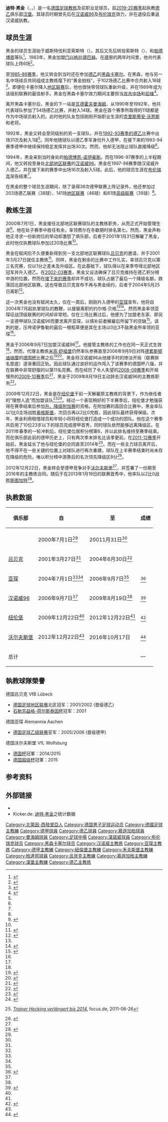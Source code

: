 {{noteTA
|G1=football|G2=uefa|G4=德甲
|T=zh-cn:迪特·黑金; zh-hk:迪特·赫京; zh-tw:迪特·赫金;
|1=zh-cn:黑金; zh-hk:赫京; zh-tw:赫金;
|2=zh-hans:沃恩斯;zh-hk:禾恩斯;zh-tw:沃恩斯;
|3=zh-hans:米夏埃尔·施容贝格;zh-hk:米高·舒祖堡;zh-tw:米夏埃爾·施容贝格;
}}
{{Infobox football biography
| name           = 迪特·黑金<br>{{lang|de|Dieter Hecking}}
| image = Dieter Hecking - Pressekonferenz zur Vorstellung von Luiz Gustavo 2013 (cropped).jpg
| image_size =
| caption        = 黑金随[[沃尔夫斯堡足球俱乐部|沃尔夫斯堡]]参加新闻发布会（2013年）
| height         = {{height|m=1.79}}
| birth_date     = {{Birth date and age|1964|9|12|df=y}}
| birth_place    = {{BRD}}[[卡斯特罗普-劳克塞尔|卡斯特罗普-劳克塞尔]]
| currentclub = 
| position       = [[中场|中场]]
| youthyears1    =
| youthclubs1    = 威斯特伐利亚索斯特
| youthyears2    =
| youthclubs2    = 索斯特
| youthyears3    =
| youthclubs3    = 利普施塔特
| youthyears4    =
| youthclubs4    = [[帕德博恩07足球俱乐部|帕德博恩]]
| years1         = 1983–1985
| clubs1         = [[门兴格拉德巴赫足球俱乐部|门兴格拉德巴赫]]
| caps1          = 6
| goals1         = 0
| years2         = 1985–1990
| clubs2         = [[黑森卡塞尔|黑森卡塞尔]]
| caps2          = 168
| goals2         = 63
| years3         = 1990–1992
| clubs3         = [[瓦德霍夫曼海姆|瓦德霍夫曼海姆]]
| caps3          = 54
| goals3         = 14
| years4         = 1992–1994
| clubs4         = {{link-de|莱比锡足球俱乐部|VfB Leipzig|莱比锡}}
| caps4          = 61
| goals4         = 1
| years5         = 1994–1996
| clubs5         = [[帕德博恩07足球俱乐部|帕德博恩-诺伊豪斯]]
| caps5          = 71
| goals5         = 24
| years6         = 1996–1999
| clubs6         = [[汉诺威96|汉诺威96]]
| caps6          = 74
| goals6         = 22
| years7         = 1999–2000
| clubs7         = [[布伦瑞克足球俱乐部|布伦瑞克]]
| caps7          = 18
| goals7         = 5
| totalcaps = 452
| totalgoals = 129
| nationalyears1 = 
| nationalteam1  = [[德国18岁以下国家足球队|西德U18]]
| nationalcaps1  = 12
| nationalgoals1 = 8
| manageryears1  = 2000–2001
| managerclubs1  = {{link-de|费尔足球俱乐部|SC Verl|费尔}}
| manageryears2  = 2001–2004
| managerclubs2  = [[吕贝克足球俱乐部|吕贝克]]
| manageryears3  = 2004–2006
| managerclubs3  = [[亚琛足球俱乐部|亚琛]]
| manageryears4  = 2006–2009
| managerclubs4  = [[汉诺威96|汉诺威96]]
| manageryears5  = 2009–2012
| managerclubs5  = [[纽伦堡足球俱乐部|纽伦堡]]
| manageryears6  = 2012–2016
| managerclubs6  = [[沃尔夫斯堡足球俱乐部|沃尔夫斯堡]]
| manageryears7  = 2016–2019
| managerclubs7  = [[门兴格拉德巴赫足球俱乐部|门兴格拉德巴赫]]
| manageryears8 = 2019–2020
| managerclubs8 = [[汉堡体育俱乐部|汉堡]]
}}
'''迪特·黑金'''（{{lang-de|'''Dieter Hecking'''}}，{{IPA-de|ˈdiːtɐ ˈhɛkɪŋ|pron}}，{{bd|1964年|9月12日|catIdx=Hecking, Dieter}}）是一名[[德国|德国]][[足球教练|足球教练]]及前职业足球员，自[[2019年至2020年德国足球甲级联赛|2019-20赛季]]起执教[[德乙|德乙]]俱乐部[[汉堡体育俱乐部|汉堡]]。其球员时期曾先后在[[汉诺威96|汉诺威96]]及[[布伦瑞克足球俱乐部|布伦瑞克]]效力，并在退役后重返汉诺威执教。

==球员生涯==
黑金的球员生涯始于威斯特伐利亚索斯特（{{lang|de|Westfalia Soest}}）。其后又先后转投索斯特（{{lang|de|Soester SV}}）、{{link-de|利普施塔特足球俱乐部|Borussia Lippstadt|利普施塔特}}和[[帕德博恩07足球俱乐部|帕德博恩]]等队<ref>{{de}}{{cite web|url=http://autogramm.volkswagen.de/01-02_13/sport/sport_05.html|title=Im Auto habe ich die besten ideen|publisher=autogramm|accessdate=2015-04-20|archive-url=https://web.archive.org/web/20160304110845/http://autogramm.volkswagen.de/01-02_13/sport/sport_05.html|archive-date=2016-03-04|dead-url=yes}}</ref>。1983年，黑金加盟[[门兴格拉德巴赫足球俱乐部|门兴格拉德巴赫]]。在[[德甲|德甲]]的两年时间里，他共代表球队上阵6场<ref name="kicker">{{de}}{{cite web|url=http://www.kicker.de/news/fussball/2bundesliga/vereine/2-bundesliga/1989-90/karriere-beendet/11081/spieler_dieter-hecking.html|title=Dieter Hecking - Spieler-Info|publisher=Kicker|accessdate=2015-04-20}}</ref>。

至[[1985年至1986年德國足球乙級聯賽|1985-86赛季]]，他又转会到当时还在参加[[德乙|德乙]]的[[黑森卡塞尔|黑森卡塞尔]]。在黑森，他与另一名中场球员{{link-de|洛塔尔·希佩尔|Lothar Sippel}}共同组成主教练{{link-de|约尔格·贝格|Jörg Berger}}麾下的“黄金拍档”，于102场德乙比赛中合共射入18球<ref>{{de}}{{cite web|url=http://www.hna.de/sport/fussball/hecking-spricht-ueber-inter-mailand-klaus-allofs-hessen-4807718.html|title=Interview mit Hecking: "Personalentscheidungen waren richtig"|publisher=Radio HNA|date=2015-03-12|accessdate=2015-04-20}}</ref>。即便在卡塞尔降入[[德國足球地區聯賽|地区联赛]]后，他也很快带领球队重新升级，并在1989年成为该级别联赛的最佳射手。黑金在黑森卡塞尔效力期间主要担当[[攻击中场|攻击中场]]和[[前鋒_(足球)|前锋]]<ref name="rp">{{de}}{{cite web|url=http://www.rp-online.de/sport/fussball/bundesliga/dieter-hecking-gladbach-spieler-und-wolfsburg-trainer-bid-1.2191763|title=Das ist Dieter Hecking|publisher=RP Oline|accessdate=2015-04-20}}</ref>。

离开黑森卡塞尔后，黑金的下一站是[[瓦德霍夫曼海姆|瓦德霍夫曼海姆]]，从1990年至1992年，他共代表球队参加了54场德乙比赛，并射入14球。黑金在首个赛季所取得的11球都是作为中场球员射入的。此时他的队友包括刚刚开始职业生涯的[[克里斯蒂安·沃恩斯|克里斯蒂安·沃恩斯]]和老将{{link-de|诺伯特·纳赫特韦|Norbert Nachtweih}}。

1992年，黑金又转会至同级别的另一支球队{{link-de|莱比锡足球俱乐部|VfB Leipzig|莱比锡}}，并在[[1992年至1993年德國足球乙級聯賽|1992-93赛季的德乙]]比赛中出场31次及射入1球<ref name="kicker"/>。同年他随球队以德乙季军身份升入德甲，在接下来的1993-94赛季德甲中继续保持稳定发挥并出场30次。然而，他却无法阻止球队直接降级<ref name="rp"/>。

1994年，黑金来到当时身处{{link-de|德国足球西部/西南部地区联赛|Fußball-Regionalliga West/Südwest|西部/西南部地区联赛}}的[[帕德博恩07足球俱乐部|帕德博恩-诺伊豪斯]]。而在1996-97赛季的上半程期间，他又转投至身处[[德国足球北部地区联赛|北部地区联赛]]的[[汉诺威96|汉诺威96]]。黑金在1997-98赛季随汉诺威升入德乙，并在接下来的赛季中出场16次及射入5球。此后，他的球员生涯在[[布伦瑞克足球俱乐部|布伦瑞克]]渐告结束<ref name="kicker"/>。

在黑金的整个球员生涯期间，除了录得36次德甲联赛上阵记录外，他还参加过203场德乙联赛（38球）、141场[[德国足球地区联赛|地区联赛]]（46球）和61场[[德国足球高级联赛|高级联赛]]（39球）<ref name="kicker"/>。

==教练生涯==
2000年7月1日，黑金接任北部地区联赛球队{{link-de|费尔足球俱乐部|SC Verl|费尔}}的主教练职务，从而正式开始管理生涯<ref name=verljob>{{de}}{{cite web|title=SC Verl .:. Coaches from A-Z|url=http://www.worldfootball.net/teams/sc-verl/9/|publisher=Worldfootball|accessdate=2013-02-10}}</ref>。他在处子赛季中胜任有余，率领费尔在冬歇期时排名第七。然而，黑金声称他正寻求一份新岗位的举动却激怒了俱乐部，后者于2001年1月31日解雇了黑金，此时他仅执教球队参加过20场比赛<ref name=verljob/>。

黑金在赋闲后不久便重新得到另一支北部地区联赛球队[[吕贝克足球俱乐部|吕贝克]]的邀请，并于2001年3月27日就任主教练<ref name=luebeckjob>{{en}}{{cite web|title=VfB Lübeck .:. Coaches from A-Z|url=http://www.worldfootball.net/teams/vfb-luebeck/9/|publisher=Worldfootball|accessdate=2013-02-10}}</ref>。同样，黑金在剩余的比赛中工作扎实，率领吕贝克以第三名完赛，仅以1分之差未及升级区。在此基础下，球队得以在来季夺得北部地区冠军并升入德乙。在[[2002年至2003年德國足球乙級聯賽|2002-03赛季]]，黑金又设法确保了吕贝克维持在德乙积分榜中游的位置。然而在[[2003年至2004年德國足球乙級聯賽|接下来的赛季]]却并不成功，球队占据了最后一个降级名额，跌落回北部地区联赛。这也导致吕贝克宣布不再与黑金续约，后者于2004年5月25日离职<ref name=leavingluebeck>{{de}}{{cite news|title=Hecking verlässt den VfB|url=http://www.kicker.de/news/fussball/2bundesliga/startseite/299362/artikel_hecking-verlaesst-den-vfb.html|accessdate=2013-02-10|newspaper=kicker|date=2004-05-25}}</ref>。

这一次黑金也没有赋闲太久，仅在一周后，刚刚升入德甲的[[亚琛足球俱乐部|亚琛]]宣布，他将自2004年7月起执掌球队的教鞭，以接替离职的约尔格·贝格<ref name=leavingluebeck/><ref name=aachenjob>{{de}}{{cite news|title=Hecking wird Berger-Nachfolger|url=http://www.kicker.de/news/fussball/2bundesliga/startseite/299746/artikel_hecking-wird-berger-nachfolger.html|accessdate=2013-02-10|newspaper=kicker|date=2004-06-01}}</ref>。然而黑金率领亚琛征战顶级联赛的时间却非常短。仅在三场比赛过后，他便为了加盟老东家、即另一支德甲球队汉诺威96而要求离开亚琛，以填补前者解雇{{link-de|彼得·诺伊鲁勒|Peter Neururer}}后所留下的空缺<ref name=hannoverjob>{{de}}{{cite news|title=Hecking wechselt zu 96|url=http://www.kicker.de/news/fussball/bundesliga/startseite/354657/artikel_hecking-wechselt-zu-96.html|accessdate=2013-02-10|newspaper=kicker|date=2006-09-07}}</ref>。讽刺的是，压垮诺伊鲁勒的最后一根稻草便是其在主场以0比3不敌黑金所率领的亚琛<ref name=hannoverjob/>。

黑金于2006年9月7日加盟汉诺威96<ref name=hannoverjob/>。他接管主教练的工作也在同一天正式生效<ref name=hannoverjob/>。然而，代理主教练[[米高·舒祖堡|米高·舒祖堡]]仍然率队参赛直至2006年9月9日对阵[[德累斯顿迪纳摩|德累斯顿迪纳摩]]的[[德国杯|德国杯]]比赛之后<ref>{{de}}{{cite web|title=Die Spielstatistik Dynamo Dresden – Hannover 96|url=http://www.fussballdaten.de/dfb/2007/runde1/dresden-hannover/|publisher=Fussballdaten.de|accessdate=11 February 2013-02-11|archive-url=https://web.archive.org/web/20131017171516/http://fussballdaten.de/dfb/2007/runde1/dresden-hannover/|archive-date=2013-10-17|dead-url=yes}}</ref><ref>{{de}}{{cite news|title=Schjönberg siegt, Stohn nicht|url=http://www.kicker.de/news/fussball/dfbpokal/spielrunde/dfb-pokal/2006-07/1/771412/spielbericht_dynamo-dresden-65_hannover-96-58.html|accessdate=2013-02-11|newspaper=kicker|date=2006-09-09}}</ref>。黑金将汉诺威96从他接手时的惨淡开局（联赛排名垫底）逐渐重回正轨。因此球队通过良好的运作闯入了该赛季的德国杯八强，并在联赛中非常舒服的以第11名完赛。而在经历了令人失望的[[2008年至2009年德國足球甲級聯賽|2008-09赛季]]和开局慢热的[[2009年至2010年德國足球甲級聯賽|2009-10赛季]]后<ref name=hannoverresignation>{{de}}{{cite news|title=Hecking: "Es war spontan"|url=http://www.kicker.de/news/fussball/bundesliga/startseite/513401/artikel_hecking_es-war-spontan.html|accessdate=2013-02-10|newspaper=kicker|date=20 August 2009-08-20}}</ref>，黑金于2009年8月19日主动辞去汉诺威96的主教练职务<ref name=bergman>{{de}}{{cite news|title=Bergmann rückt bei 96 auf|url=http://www.kicker.de/news/fussball/bundesliga/startseite/513374/artikel_Bergmann-rueckt-bei-96-auf.html|accessdate=2015-03-21|newspaper=kicker|date=2009-08-20}}</ref>。

2009年12月22日，黑金是在[[纽伦堡足球俱乐部|纽伦堡]]于前一天解雇原主教练{{link-de|米夏埃尔·奥恩宁|Michael Oenning}}的背景下，作为继任者的“理想人选”而加盟该队<ref>{{Internetquelle|hrsg=kicker.de|titel=Fix! Hecking folgt auf Oenning|url=http://www.kicker.de/news/fussball/bundesliga/startseite/518793/artikel_Fix-Hecking-folgt-auf-Oenning.html|datum=2009-12-22|zugriff=2009-12-22}}</ref><ref name=nurembergjob>{{de}}{{cite web | url = http://www.kicker.de/news/fussball/bundesliga/startseite/518793/artikel_Hecking_Mission-Klassenerhalt.html | title = Hecking: Mission Klassenerhalt | publisher = kicker.de | accessdate = 2010-08-18 | date = 2009-12-22}}</ref>。经过一个表现稍好的下半赛季后，纽伦堡才勉强获得在赛季结束后参加[[2009年至2010年德國足球甲級聯賽#升班／降班附加賽|升、降级附加赛]]的资格。在附加赛的首回合比赛中，黑金率队以1比0主场战胜[[奥格斯堡足球俱乐部|奥格斯堡]]，次回合再以2比0完胜，因此球队最终获得保级。次年，黑金利用租借球员和年轻小将将纽伦堡打造成一个成功的团队。他在这个赛季共启用了10位23岁以下的球员完成德甲首秀，同时球队依然能够远离降级区。在2011年春季的一轮冲刺后，纽伦堡位居积分榜第6，并以此排名维持至赛季结束。而在俱乐部此前的德甲历史上，只有两次季末排名比该季更前。在[[2011年至2012年德國足球甲級聯賽|2011-12赛季]]开始前，黑金延长了他与纽伦堡的合同直至2014年<ref>{{de}}[http://www.focus.de/sport/fussball/bundesliga1/1-fc-nuernberg-trainer-hecking-verlaengert-bis-2014_aid_640349.html ''Trainer Hecking verlängert bis 2014.''] focus.de, 2011-06-26</ref>。而在一些主力球员离开后，他不得不在一些关键的位置上对球队进行再次重建。球队在上半赛季结束时尚未存在降级的危险，唯以积分榜中游靠后的名次领先降级区8分<ref name=wolfsburgjob>{{de}}{{cite news|title=Bescherung! Hecking übernimmt VfL|url=http://www.kicker.de/news/fussball/bundesliga/startseite/579515/artikel_bescherung-hecking-uebernimmt-vfl.html|accessdate=2013-02-10|newspaper=kicker|date=2012-12-22}}</ref>。

2012年12月22日，黑金转会至德甲竞争对手[[沃尔夫斯堡足球俱乐部|沃尔夫斯堡]]<ref name=wolfsburgjob/>，并签署了一份期至2016年的主教练合同。随后于在2013年1月19日的联赛首秀中，他率队以2比0战胜[[斯图加特足球俱乐部|斯图加特]]<ref>{{de}}{{cite news|title=Diego versüßt Heckings Debüt bei den Wölfen|url=http://www.kicker.de/news/fussball/bundesliga/spieltag/1-bundesliga/2012-13/18/1441799/spielanalyse_vfl-wolfsburg-24_vfb-stuttgart-11.html|accessdate=2015-03-19|publisher=kicker|date=2013-01-19}}</ref>。

==执教数据==
{{Updated|2015年4月11日}}

{| class="wikitable" style="text-align: center"
|-
!rowspan="2"| 俱乐部
!rowspan="2"| 自
!rowspan="2"| 至
!colspan="6"| 成绩
|-
!{{Tooltip|场|执教场次}}
!{{Tooltip|胜|胜场}}
!{{Tooltip|平|平场}}
!{{Tooltip|负|负场}}
!{{Tooltip|胜率|胜率}}
!{{Tooltip|注|注释}}
|-
| {{link-de|费尔足球俱乐部|SC Verl|费尔}}
| 2000年7月1日<ref name=verljob/>
| 20011月31日<ref name=verljob/>
{{WDL|20|8|7|5}}
| 
|-
| [[吕贝克足球俱乐部|吕贝克]]
| 2001年3月27日<ref name=luebeckjob/>
| 2004年6月30日<ref name=leavingluebeck/>
{{WDL|181|82|38|61}}
| 
|-
| [[亚琛足球俱乐部|亚琛]]
| 2004年7月1日<ref name=leavingluebeck/><ref name=aachenjob/>
| 2006年9月7日<ref name=hannoverjob/>
{{WDL|83|42|14|27}}
| <ref>{{de}}{{cite web|title=Alemannia Aachen|url=http://www.kicker.de/news/fussball/bundesliga/vereine/1-bundesliga/2006-07/alemannia-aachen-110/trainer.html|website=kicker.de|publisher=kicker|accessdate=2015-02-26|archive-date=2015-11-27|archive-url=https://web.archive.org/web/20151127031230/http://www.kicker.de/news/fussball/bundesliga/vereine/1-bundesliga/2006-07/alemannia-aachen-110/trainer.html|dead-url=no}}</ref>
|-
| [[汉诺威96|汉诺威96]]
| 2006年9月7日<ref name=hannoverjob/>
| 2009年8月19日<ref name=hannoverresignation/>
{{WDL|109|39|30|40}}
| <ref>{{de}}{{cite web|title=Hannover 96|url=http://www.kicker.de/news/fussball/bundesliga/vereine/1-bundesliga/2013-14/hannover-96-58/trainer.html|publisher=kicker|accessdate=2014-01-18|archive-date=2014-01-12|archive-url=https://web.archive.org/web/20140112021404/http://www.kicker.de/news/fussball/bundesliga/vereine/1-bundesliga/2013-14/hannover-96-58/trainer.html|dead-url=no}}</ref>
|-
| [[纽伦堡足球俱乐部|纽伦堡]]
| 2009年12月22日<ref name=nurembergjob/>
| 2012年12月22日<ref name=wolfsburgjob/>
{{WDL|112|42|23|47}}
| <ref>{{de}}{{cite web|title=1. FC Nürnberg|url=http://www.kicker.de/news/fussball/bundesliga/vereine/1-bundesliga/2013-14/1-fc-nuernberg-81/trainer.html|publisher=kicker|accessdate=2014-01-18|archive-date=2015-01-06|archive-url=https://web.archive.org/web/20150106111519/http://www.kicker.de/news/fussball/bundesliga/vereine/1-bundesliga/2013-14/1-fc-nuernberg-81/trainer.html|dead-url=no}}</ref>
|-
| [[沃尔夫斯堡足球俱乐部|沃尔夫斯堡]]
| 2012年12月22日<ref name=wolfsburgjob/>
| 2016年10月17日
{{WDL|163|81|39|43}}
| <ref>{{de}}{{cite web|title=VfL Wolfsburg|url=http://www.kicker.de/news/fussball/bundesliga/vereine/1-bundesliga/2013-14/vfl-wolfsburg-24/trainer.html|publisher=kicker|accessdate=2014-01-18|archive-date=2013-12-07|archive-url=https://web.archive.org/web/20131207153820/http://www.kicker.de/news/fussball/bundesliga/vereine/1-bundesliga/2013-14/vfl-wolfsburg-24/trainer.html|dead-url=no}}</ref>
|-
! colspan="3"| 总计
{{WDLtot|668|294|151|223}}
!—
|}

== 執教球隊榮譽 ==
;德国吕贝克 VfB Lübeck
*[[德国足球地区联赛|德国足球地区联赛]]北区冠军：2001/2002 (晋级德乙)
*[[石勒苏益格-荷尔斯泰因杯|石勒苏益格-荷尔斯泰因杯]]冠军：2001
;德国亚琛 Alemannia Aachen
*[[德国足球乙级联赛|德国足球乙级联赛]]亚军：2005/2006 (晋级德甲)
;德国沃尔夫斯堡 VfL Wolfsburg
*[[德国杯|德国杯]]冠軍：2014/2015
*[[德国超级杯|德国超级杯]]冠軍：2015

==参考资料==
{{reflist|2}}

==外部链接==
{{Commonscat|Dieter Hecking}}
* {{Fussballdaten|heckingdieter}}
* Kicker.de: [http://www.kicker.de/news/fussball/bundesliga/vereine/1-bundesliga/2010-11/2577/trainer_dieter-hecking.html 迪特·黑金]之统计数据  {{de icon}}

{{漢堡球員名單}}
{{德國足球年度最佳教練}}

{{Authority control}}
{{DEFAULTSORT:Hecking, Dieter}}
[[Category:北萊因-西發里亞人|Category:北萊因-西發里亞人]]
[[Category:德国男子足球运动员|Category:德国男子足球运动员]]
[[Category:德國足球主教練|Category:德國足球主教練]]
[[Category:德甲球員|Category:德甲球員]]
[[Category:德乙球員|Category:德乙球員]]
[[Category:慕遜加柏球員|Category:慕遜加柏球員]]
[[Category:曼海姆球員|Category:曼海姆球員]]
[[Category:足球中場|Category:足球中場]]
[[Category:漢諾威球員|Category:漢諾威球員]]
[[Category:布伦瑞克球员|Category:布伦瑞克球员]]
[[Category:黑森卡塞尔球员|Category:黑森卡塞尔球员]]
[[Category:汉诺威主教练|Category:汉诺威主教练]]
[[Category:亚琛主教练|Category:亚琛主教练]]
[[Category:德甲主教練|Category:德甲主教練]]
[[Category:紐倫堡主教練|Category:紐倫堡主教練]]
[[Category:禾夫斯堡主教練|Category:禾夫斯堡主教練]]
[[Category:柏達邦球員|Category:柏達邦球員]]
[[Category:呂貝克主教練|Category:呂貝克主教練]]
[[Category:慕遜加柏主教練|Category:慕遜加柏主教練]]
[[Category:漢堡主教練|Category:漢堡主教練]]
[[Category:德乙主教练|Category:德乙主教练]]